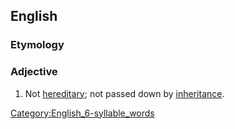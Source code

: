 ==English==

===Etymology===
{{prefix|en|non|hereditary}}

===Adjective===
{{en-adj|-}}

# Not [[hereditary]]; not passed down by [[inheritance]].
[[Category:English_6-syllable_words]]